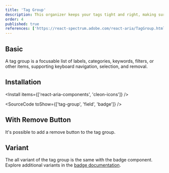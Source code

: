 ```yaml
---
title: 'Tag Group'
description: This organizer keeps your tags tight and right, making sure they’re lined up and making sense, just like a librarian sorting books on a shelf.
order: 4
published: true
references: ['https://react-spectrum.adobe.com/react-aria/TagGroup.html#props']
---
```


## Basic

A tag group is a focusable list of labels, categories, keywords, filters, or other items, supporting keyboard navigation, selection, and removal.

<How toUse='collections/tag-group-demo' />

## Installation

<Install items={['react-aria-components', 'cleon-icons']} />

<SourceCode toShow={['tag-group', 'field', 'badge']} />

## With Remove Button

It's possible to add a remove button to the tag group.

<How toUse='collections/tag-group-with-remove-demo' />

## Variant

The all variant of the tag group is the same with the badge component. Explore additional variants in the [badge documentation](/docs/components/statuses/badge).

<How toUse='collections/tag-group-variant-demo' />
